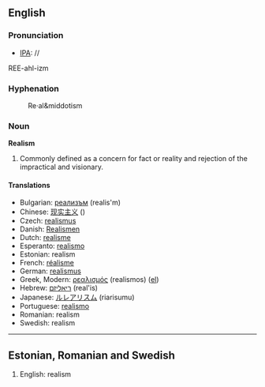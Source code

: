 ==English==

=== Pronunciation ===
*[[IPA]]: //
REE-ahl-izm

===Hyphenation===
:Re&middot;al&middotism
=== Noun ===
'''Realism'''

#Commonly defined as a concern for fact or reality and rejection of the impractical and visionary.

==== Translations ====

*Bulgarian: [[реализъм]] (realis'm)
*Chinese: [[现实主义]] ()
*Czech: [[realismus]]
*Danish: [[Realismen]]
*Dutch: [[realisme]]
*Esperanto: [[realismo]]
*Estonian: realism
*French: [[réalisme]]
*German: [[realismus]]
*Greek, Modern: [[ρεαλισμός]] (realismos) ([[:el:ρεαλισμός|el]])
*Hebrew: [[ריאליזם]] (real'is)
*Japanese: [[ルレアリスム]] (riarisumu)
*Portuguese: [[realismo]]
*Romanian: realism
*Swedish: realism

----

==Estonian, Romanian and Swedish==

#English: realism

{{Wikipedia}}
